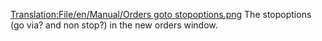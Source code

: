[[Translation:File/en/Manual/Orders goto stopoptions.png]]
The stopoptions (go via? and non stop?) in the new orders window.